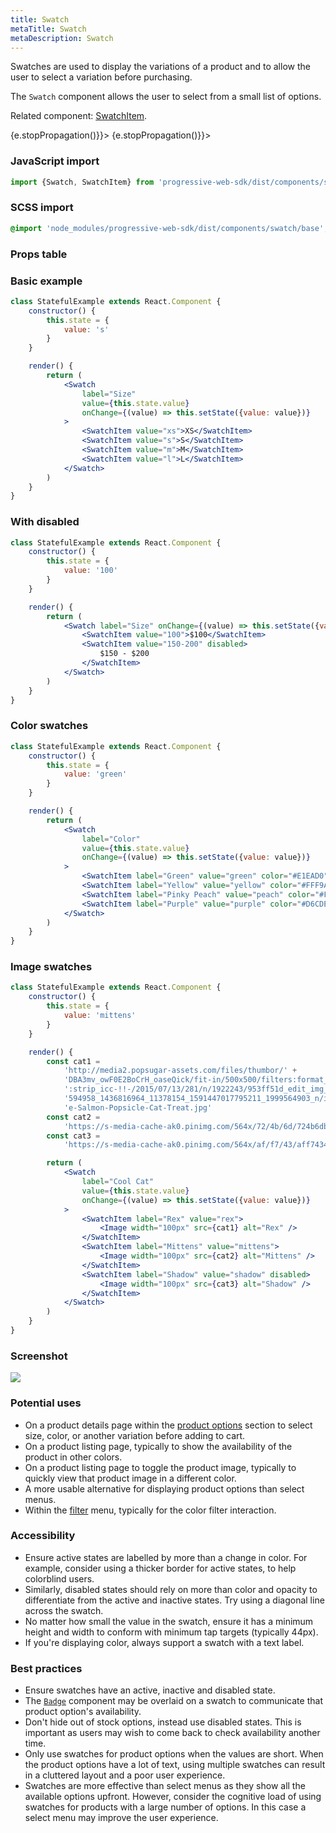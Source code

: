 ```yaml
---
title: Swatch
metaTitle: Swatch
metaDescription: Swatch
---
```



<div class="component-intro">

Swatches are used to display the variations of a product and to allow the user to select a variation before purchasing.

The `Swatch` component allows the user to select from a small list of options.

Related component: [SwatchItem](SwatchItem).

</div>

<div onClick={(e) => {e.stopPropagation()}}>
<Tabs activeIndex={0} className="devcenter">
<TabsPanel title="Code" onClick={(e) => {e.stopPropagation()}}>

### JavaScript import

```jsx
import {Swatch, SwatchItem} from 'progressive-web-sdk/dist/components/swatch'
```

### SCSS import

```scss
@import 'node_modules/progressive-web-sdk/dist/components/swatch/base';
```

### Props table

<PropsTable propMetaData={props.componentMetadata.childrenComponentProp} />

### Basic example

```jsx react-live=true
class StatefulExample extends React.Component {
    constructor() {
        this.state = {
            value: 's'
        }
    }

    render() {
        return (
            <Swatch
                label="Size"
                value={this.state.value}
                onChange={(value) => this.setState({value: value})}
            >
                <SwatchItem value="xs">XS</SwatchItem>
                <SwatchItem value="s">S</SwatchItem>
                <SwatchItem value="m">M</SwatchItem>
                <SwatchItem value="l">L</SwatchItem>
            </Swatch>
        )
    }
}
```

### With disabled

```jsx react-live=true
class StatefulExample extends React.Component {
    constructor() {
        this.state = {
            value: '100'
        }
    }

    render() {
        return (
            <Swatch label="Size" onChange={(value) => this.setState({value: value})}>
                <SwatchItem value="100">$100</SwatchItem>
                <SwatchItem value="150-200" disabled>
                    $150 - $200
                </SwatchItem>
            </Swatch>
        )
    }
}
```

### Color swatches

```jsx react-live=true
class StatefulExample extends React.Component {
    constructor() {
        this.state = {
            value: 'green'
        }
    }

    render() {
        return (
            <Swatch
                label="Color"
                value={this.state.value}
                onChange={(value) => this.setState({value: value})}
            >
                <SwatchItem label="Green" value="green" color="#E1EAD0" />
                <SwatchItem label="Yellow" value="yellow" color="#FFF9AD" />
                <SwatchItem label="Pinky Peach" value="peach" color="#FDD7C9" disabled />
                <SwatchItem label="Purple" value="purple" color="#D6CDE6" />
            </Swatch>
        )
    }
}
```

### Image swatches

```jsx react-live=true
class StatefulExample extends React.Component {
    constructor() {
        this.state = {
            value: 'mittens'
        }
    }

    render() {
        const cat1 =
            'http://media2.popsugar-assets.com/files/thumbor/' +
            'DBA3mv_owF0E2BoCrH_oaseQick/fit-in/500x500/filters:format_auto-!!-' +
            ':strip_icc-!!-/2015/07/13/281/n/1922243/953ff51d_edit_img_image_16' +
            '594958_1436816964_11378154_1591447017795211_1999564903_n/i/Homemad' +
            'e-Salmon-Popsicle-Cat-Treat.jpg'
        const cat2 =
            'https://s-media-cache-ak0.pinimg.com/564x/72/4b/6d/724b6dbf91c378a53d6890bb525c1aa9.jpg'
        const cat3 = 
            'https://s-media-cache-ak0.pinimg.com/564x/af/f7/43/aff743479fc29789d2231329453b1abc.jpg'

        return (
            <Swatch
                label="Cool Cat"
                value={this.state.value}
                onChange={(value) => this.setState({value: value})}
            >
                <SwatchItem label="Rex" value="rex">
                    <Image width="100px" src={cat1} alt="Rex" />
                </SwatchItem>
                <SwatchItem label="Mittens" value="mittens">
                    <Image width="100px" src={cat2} alt="Mittens" />
                </SwatchItem>
                <SwatchItem label="Shadow" value="shadow" disabled>
                    <Image width="100px" src={cat3} alt="Shadow" />
                </SwatchItem>
            </Swatch>
        )
    }
}
```

</TabsPanel>
<TabsPanel title="Design" class="markdown">

### Screenshot

![](./images/components/swatch/swatch-uikit.png)

### Potential uses

-   On a product details page within the [product options](ProductOptions) section to select size, color, or another variation before adding to cart.
-   On a product listing page, typically to show the availability of the product in other colors.
-   On a product listing page to toggle the product image, typically to quickly view that product image in a different color.
-   A more usable alternative for displaying product options than select menus.
-   Within the [filter](Filtering) menu, typically for the color filter interaction.

### Accessibility

-   Ensure active states are labelled by more than a change in color. For example, consider using a thicker border for active states, to help colorblind users.
-   Similarly, disabled states should rely on more than color and opacity to differentiate from the active and inactive states. Try using a diagonal line across the swatch.
-   No matter how small the value in the swatch, ensure it has a minimum height and width to conform with minimum tap targets (typically 44px).
-   If you're displaying color, always support a swatch with a text label.

### Best practices

-   Ensure swatches have an active, inactive and disabled state.
-   The [`Badge`](Badge) component may be overlaid on a swatch to communicate that product option's availability.
-   Don't hide out of stock options, instead use disabled states. This is important as users may wish to come back to check availability another time.
-   Only use swatches for product options when the values are short. When the product options have a lot of text, using multiple swatches can result in a cluttered layout and a poor user experience.
-   Swatches are more effective than select menus as they show all the available options upfront. However, consider the cognitive load of using swatches for products with a large number of options. In this case a select menu may improve the user experience.

</TabsPanel>
</Tabs>
</div>
